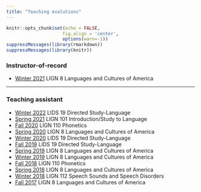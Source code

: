```yaml
---
title: "Teaching evalutions"
---
```

```r
knitr::opts_chunk$set(echo = FALSE,
                     fig.align = 'center',
                     options(warn=-1))
suppressMessages(library(rmarkdown))
suppressMessages(library(knitr))
```

### Instructor-of-record


* [Winter 2021](file/TA_evaluation/WI21A-Associate-in.pdf) LIGN 8 Languages and Cultures of America


***
### Teaching assistant
* [Winter 2022](file/TA_evaluation/WI22.pdf) LIDS 19 Directed Study-Language
* [Spring 2021](file/TA_evaluation/SP21.pdf) LIGN 101 Introduction/Study to Language
* [Fall 2020](file/TA_evaluation/FA20.pdf) LIGN 110 Phonetics
* [Spring 2020](file/TA_evaluation/SP20.pdf) LIGN 8 Languages and Cultures of America
* [Winter 2020](file/TA_evaluation/WI20.pdf) LIDS 19 Directed Study-Language
* [Fall 2019](file/TA_evaluation/FA19.pdf) LIDS 19 Directed Study-Language
* [Spring 2019](file/TA_evaluation/SP19.pdf) LIGN 8 Languages and Cultures of America
* [Winter 2019](file/TA_evaluation/WI19.pdf) LIGN 8 Languages and Cultures of America
* [Fall 2018](file/TA_evaluation/FA18.pdf) LIGN 110 Phonetics
* [Spring 2018](file/TA_evaluation/SP18.pdf) LIGN 8 Languages and Cultures of America
* [Winter 2018](file/TA_evaluation/WI18.pdf) LIGN 112 Speech Sounds and Speech Disorders
* [Fall 2017](file/TA_evaluation/FA17.pdf) LIGN 8 Languages and Cultures of America

